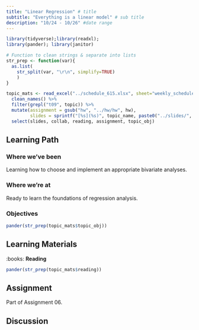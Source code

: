 ```yaml
---
title: "Linear Regression" # title 
subtitle: "Everything is a linear model" # sub title
description: "10/24 - 10/26" #date range
---
```


```r
library(tidyverse);library(readxl); 
library(pander); library(janitor)

# Function to clean strings & separate into lists
str_prep <- function(var){
  as.list(
    str_split(var, "\r\n", simplify=TRUE)
    )
}

topic_mats <- read_excel("../schedule_615.xlsx", sheet="weekly_schedule") %>%
  clean_names() %>% 
  filter(grepl("t09", topic)) %>%
  mutate(assignment = gsub("hw", "../hw/hw", hw), 
         slides = sprintf("[%s](%s)", topic_name, paste0("../slides/", lecture, ".html"))) %>% 
  select(slides, collab, reading, assignment, topic_obj)
```

## Learning Path

### Where we've been
Learning how to choose and implement an appropriate bivariate analyses. 

### Where we're at
Ready to learn the foundations of regression analysis.


### Objectives

```r
pander(str_prep(topic_mats$topic_obj))
```


## Learning Materials

:books:  **Reading** 

```r
pander(str_prep(topic_mats$reading))
```

## Assignment

Part of Assignment 06.

## Discussion

